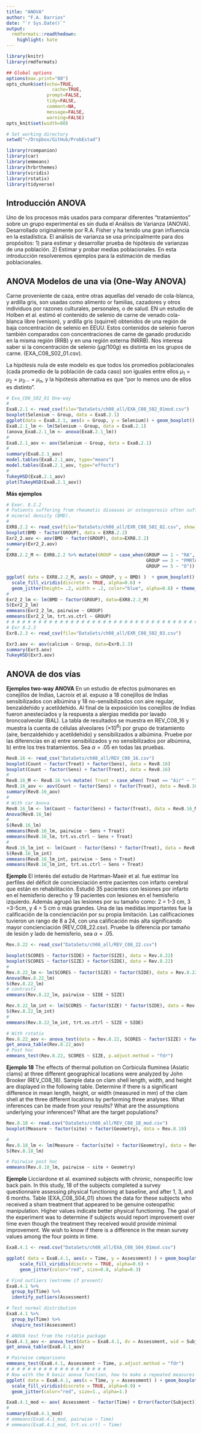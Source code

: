 ```yaml
---
title: "ANOVA"
author: "F.A. Barrios"
date: "`r Sys.Date()`"
output:
  rmdformats::readthedown:
    highlight: kate
---
```


```r
library(knitr)
library(rmdformats)

## Global options
options(max.print="80")
opts_chunk$set(echo=TRUE,
	             cache=TRUE,
               prompt=FALSE,
               tidy=FALSE,
               comment=NA,
               message=FALSE,
               warning=FALSE)
opts_knit$set(width=80)
```


```r
# Set working directory
setwd("~/Dropbox/GitHub/ProbEstad")

library(rcompanion)
library(car)
library(emmeans)
library(hrbrthemes)
library(viridis)
library(rstatix)
library(tidyverse)
```


## Introducción ANOVA  
Uno de los procesos más usados para comparar diferentes "tratamientos" sobre un grupo experimental es sin duda el Análisis de Varianza (ANOVA).  Desarrollado originalmente por R.A. Fisher y ha tenido una gran influencia en la estadística.  El análisis de varianza se usa principalmente para dos propósitos: 1) para estimar y desarrollar prueba de hipótesis de varianzas de una población. 2) Estimar y probar medias poblacionales.  En esta introducción resolveremos ejemplos para la estimación de medias poblacionales.   

## ANOVA Modelos de una via  (One-Way ANOVA)  

Carne proveniente de caza, entre otras aquellas del venado de cola-blanca, y ardilla gris, son usadas como alimento or familias, cazadores y otros individuos por razones culturales, personales, o de salud. EN un estudio de Holben et al. estimó el contenido de selenio de carne de venado cola-blanca libre (venison), y ardilla gris (squirrel) obtenidos de una región de baja concentración de selenio en EEUU.  Estos contenidos de selenio fueron también comparados con concentraciones de carne de ganado producido en la misma región (RRB) y en una región externa (NRRB). Nos interesa saber si la concentración de selenio $(\mu g/100g)$ es distinta en los grupos de carne. (EXA_C08_S02_01.csv).

La hipótesis nula de este modelo es que todos los promedios poblacionales (cada promedio de la población de cada caso) son iguales entre ellos $\mu_1 = \mu_2 = \mu_3 \dots = \mu_n$, y la hipótesis alternativa es que "por lo menos uno de ellos es distinto".

```r
# Exa_C08_S02_01 One-way
#
Exa8.2.1 <- read_csv(file="DataSets/ch08_all/EXA_C08_S02_01mod.csv")
boxplot(Selenium ~ Group, data = Exa8.2.1)
ggplot(data = Exa8.2.1, aes(x = Group, y = Selenium)) + geom_boxplot()
Exa8.2.1_lm <- lm(Selenium ~ Group, data = Exa8.2.1)
(anova_Exa8.2.1_lm <- anova(Exa8.2.1_lm))
#
Exa8.2.1_aov <- aov(Selenium ~ Group, data = Exa8.2.1)
#
summary(Exa8.2.1_aov)
model.tables(Exa8.2.1_aov, type="means")
model.tables(Exa8.2.1_aov, type="effects")
#
TukeyHSD(Exa8.2.1_aov)
plot(TukeyHSD(Exa8.2.1_aov))
```

**Más ejemplos**
```r
# Exer. 8.2.2
# Patients suffering from rheumatic diseases or osteoporosis often suffer critical loss in bone
# mineral density (BMD).
#
EXR8.2.2 <- read_csv(file="DataSets/ch08_all/EXR_C08_S02_02.csv", show_col_types = FALSE)
boxplot(BMD ~ factor(GROUP), data = EXR8.2.2)
Exr2_2.aov <- aov(BMD ~ factor(GROUP), data=EXR8.2.2)
summary(Exr2_2.aov)
#
EXR8.2.2_M <- EXR8.2.2 %>% mutate(GROUP = case_when(GROUP == 1 ~ "RA", GROUP == 2 ~ "LUPUS",
                                                    GROUP == 3 ~ "PMRTA", GROUP == 4 ~ "OA",
                                                    GROUP == 5 ~ "O"))

ggplot( data = EXR8.2.2_M, aes(x = GROUP, y = BMD) )  + geom_boxplot() + 
  scale_fill_viridis(discrete = TRUE, alpha=0.6) +
  geom_jitter(height= .2, width = .2, color="blue", alpha=0.6) + theme_ipsum()
#
Exr2_2_lm <- lm(BMD ~ factor(GROUP), data=EXR8.2.2_M)
S(Exr2_2_lm)
emmeans(Exr2_2_lm, pairwise ~ GROUP)
emmeans(Exr2_2_lm, trt.vs.ctrl ~ GROUP)
# # # # # # # # # # # # # # # # # # # # # # # # # # # # # # # # # # # # #
# Exr 8.2.3
Exr8.2.3 <- read_csv(file="DataSets/ch08_all/EXR_C08_S02_03.csv")

Exr3.aov <- aov(calcium ~ Group, data=Exr8.2.3)
summary(Exr3.aov)
TukeyHSD(Exr3.aov)

```
## ANOVA de dos vías  
**Ejemplos two-way ANOVA** En un estudio de efectos pulmonares en conejillos de Indias, Lacroix et al. expuso a 18 conejillos de Indias sensibilizados con albúmina y 18 no-sensibilizados con aire regular, benzaldehido y acetildehido.  Al final de la exposición los conejillos de Indias fueron anesteciados y la respuesta a alergias medida por lavado broncoalveolar (BAL). La tabla de resultados se muestra en REV_C08_16 y muestra la cuenta de células alveolares $(\times 10^6)$ por grupo de tratamiento (aire, benzaldehido y acetildehido) y sensibilizados a albúmina.  Pruebe por las diferencias en a) entre sensibilizados y no sensibilizados por albúmina, b) entre los tres tratamientos. Sea $\alpha=.05$ en todas las pruebas.  

```r
Rev8.16 <- read_csv("DataSets/ch08_all/REV_C08_16.csv")
boxplot(Count ~ factor(Treat) + factor(Sens), data = Rev8.16)
boxplot(Count ~ factor(Sens) + factor(Treat), data = Rev8.16)
#
Rev8.16_M <- Rev8.16 %>% mutate( Treat = case_when( Treat == "Air" ~ "1Air", Treat == "Act" ~ "2Act", Treat == "Benz" ~ "3Benz"))
Rev8.16_aov <- aov(Count ~ factor(Sens) + factor(Treat), data = Rev8.16)
summary(Rev8.16_aov)
#
# With car Anova
Rev8.16_lm <- lm(Count ~ factor(Sens) + factor(Treat), data = Rev8.16_M)
Anova(Rev8.16_lm)
#
S(Rev8.16_lm)
emmeans(Rev8.16_lm, pairwise ~ Sens + Treat)
emmeans(Rev8.16_lm, trt.vs.ctrl ~ Sens + Treat)
#
Rev8.16_lm_int <- lm(Count ~ factor(Sens) * factor(Treat), data = Rev8.16_M)
S(Rev8.16_lm_int)
emmeans(Rev8.16_lm_int, pairwise ~ Sens + Treat)
emmeans(Rev8.16_lm_int, trt.vs.ctrl ~ Sens + Treat)
```

**Ejemplo** El interés del estudio de Hartman-Maeir et al. fue estimar los perfiles del déficit de concienciación entre pacientes con infarto cerebral que están en rehabilitación. Estudió 35 pacientes con lesiones por infarto en el hemisferio derecho y 19 pacientes con lesiones en el hemisferio izquierdo.  Además agrupó las lesiones por su tamaño como: 2 = 1-3 cm, 3 =3-5cm, y 4 = 5 cm o más grandes. Una de las medidas importantes fue la calificación de la concienciación por su propia limitación. Las calificaciones tuvieron un rango de 8 a 24, con una calificación más alta significando mayor concienciación (REV_C08_22.csv). Pruebe la diferencia por tamaño de lesión y lado de hemisferio, sea $\alpha = .05$.  
```r
Rev.8.22 <- read_csv("DataSets/ch08_all/REV_C08_22.csv")

boxplot(SCORES ~ factor(SIDE) + factor(SIZE), data = Rev.8.22)
boxplot(SCORES ~ factor(SIZE) + factor(SIDE), data = Rev.8.22)
#
Rev.8.22_lm <- lm(SCORES ~ factor(SIZE) + factor(SIDE), data = Rev.8.22)
Anova(Rev.8.22_lm)
S(Rev.8.22_lm)
# contrasts
emmeans(Rev.8.22_lm, pairwise ~ SIDE + SIZE)

Rev.8.22_lm_int <- lm(SCORES ~ factor(SIZE) * factor(SIDE), data = Rev.8.22)
S(Rev.8.22_lm_int)
#
emmeans(Rev.8.22_lm_int, trt.vs.ctrl ~ SIZE + SIDE)

# With rstatix
Rev.8.22_aov <- anova_test(data = Rev.8.22, SCORES ~ factor(SIZE) + factor(SIDE))
get_anova_table(Rev.8.22_aov)
# Post hoc
emmeans_test(Rev.8.22, SCORES ~ SIZE, p.adjust.method = "fdr")
```

**Ejemplo 18** The effects of thermal pollution on Corbicula fluminea (Asiatic clams) at three different geographical locations were analyzed by John Brooker (REV_C08_18). Sample data on clam shell length, width, and height are displayed in the following table. Determine if there is a significant difference in mean length, height, or width (measured in mm) of the clam shell at the three different locations by performing three analyses. What inferences can be made from your results? What are the assumptions underlying your inferences? What are the target populations?  

```r
Rev.8.18 <- read.csv("DataSets/ch08_all/REV_C08_18_mod.csv")
boxplot(Measure ~ factor(site) + factor(Geometry), data = Rev.8.18)

#
Rev.8.18_lm <- lm(Measure ~ factor(site) + factor(Geometry), data = Rev.8.18)
S(Rev.8.18_lm)

# Pairwise post hoc
emmeans(Rev.8.18_lm, pairwise ~ site + Geometry)
```

**Ejemplo** Licciardone et al. examined subjects with chronic, nonspecific low back pain. In this study, 18 of the subjects completed a survey questionnaire assessing physical functioning at baseline, and after 1, 3, and 6 months. Table (EXA_C08_S04_01) shows the data for these subjects who received a sham treatment that appeared to be genuine osteopathic manipulation. Higher values indicate better physical functioning. The goal of the experiment was to determine if subjects would report improvement over time even though the treatment they received would provide minimal improvement. We wish to know if there is a difference in the mean survey values among the four points in time.  

```r
Exa8.4.1 <- read.csv("DataSets/ch08_all/EXA_C08_S04_01mod.csv")

ggplot( data = Exa8.4.1, aes(x = Time, y = Assessment) ) + geom_boxplot() + 
     scale_fill_viridis(discrete = TRUE, alpha=0.6) +
     geom_jitter(color="red", size=0.8, alpha=0.3)

# Find outliers (extreme if present)
Exa8.4.1 %>% 
  group_by(Time) %>% 
  identify_outliers(Assessment)

# Test normal distribution
Exa8.4.1 %>% 
  group_by(Time) %>% 
  shapiro_test(Assessment)

# ANOVA test from the rstatix package
Exa8.4.1_aov <- anova_test(data = Exa8.4.1, dv = Assessment, wid = Subject, within = Time)
get_anova_table(Exa8.4.1_aov)

# Pairwise comparisons
emmeans_test(Exa8.4.1, Assessment ~ Time, p.adjust.method = "fdr")
# # # # # # # # # # # # # # # # # # # 
# Now with the R basic anova function, how to make a repeated measures
ggplot( data = Exa8.4.1, aes(x = Time, y = Assessment) ) + geom_boxplot() + 
  scale_fill_viridis(discrete = TRUE, alpha=0.9) +
  geom_jitter(color="red", size=1., alpha=1.)

Exa8.4.1_mod <- aov( Assessment ~ factor(Time) + Error(factor(Subject)), data = Exa8.4.1 )
#
summary(Exa8.4.1_mod)
# emmeans(Exa8.4.1_mod, pairwise ~ Time)
# emmeans(Exa8.4.1_mod, trt.vs.crtl ~ Time)

```
